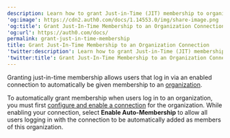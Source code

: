 ```yaml
---
description: Learn how to grant Just-in-Time (JIT) membership to organizations.
'og:image': https://cdn2.auth0.com/docs/1.14553.0/img/share-image.png
'og:title': Grant Just-In-Time Membership to an Organization Connection
'og:url': https://auth0.com/docs/
permalink: grant-just-in-time-membership
title: Grant Just-In-Time Membership to an Organization Connection
'twitter:description': Learn how to grant Just-in-Time (JIT) membership to organizations.
'twitter:title': Grant Just-In-Time Membership to an Organization Connection
---
```

Granting just-in-time membership allows users that log in via an enabled connection to automatically be given membership to an [organization](/manage-users/organizations/organizations-overview).

To automatically grant membership when users log in to an organization, you must first [configure and enable a connection](/manage-users/organizations/configure-organizations/enable-connections) for the organization. While enabling your connection, select **Enable Auto-Membership** to allow all users logging in with the connection to be automatically added as members of this organization.